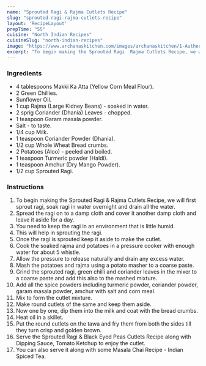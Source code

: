 ---
name: "Sprouted Ragi & Rajma Cutlets Recipe"
slug: "sprouted-ragi-rajma-cutlets-recipe"
layout: 'RecipeLayout'
prepTime: "55"
cuisine: "North Indian Recipes"
cuisineSlug: "north-indian-recipes"
image: "https://www.archanaskitchen.com/images/archanaskitchen/1-Author/sibyl_sunitha/Sprouted_Ragi__Rajma_Cutlets_Recipe_.jpg"
excerpt: "To begin making the Sprouted Ragi  Rajma Cutlets Recipe, we will first sprout ragi, soak ragi in water overnight and drain all the water"
---

### Ingredients

- 4 tablespoons Makki Ka Atta (Yellow Corn Meal Flour).
- 2 Green Chillies.
- Sunflower Oil.
- 1 cup Rajma (Large Kidney Beans) - soaked in water.
- 2 sprig Coriander (Dhania) Leaves - chopped.
- 1 teaspoon Garam masala powder.
- Salt - to taste.
- 1/4 cup Milk.
- 1 teaspoon Coriander Powder (Dhania).
- 1/2 cup Whole Wheat Bread crumbs.
- 2 Potatoes (Aloo) - peeled and boiled.
- 1 teaspoon Turmeric powder (Haldi).
- 1 teaspoon Amchur (Dry Mango Powder).
- 1/2 cup Sprouted Ragi.

### Instructions

1. To begin making the Sprouted Ragi & Rajma Cutlets Recipe, we will first sprout ragi, soak ragi in water overnight and drain all the water.
1. Spread the ragi on to a damp cloth and cover it another damp cloth and leave it aside for a day.
1. You need to keep the ragi in an environment that is little humid.
1. This will help in sprouting the ragi.
1. Once the ragi is sprouted keep it aside to make the cutlet.
1. Cook the soaked rajma and potatoes in a pressure cooker with enough water for about 5 whistle.
1. Allow the pressure to release naturally and drain any excess water.
1. Mash the potatoes and rajma using a potato masher to a coarse paste.
1. Grind the sprouted ragi, green chilli and coriander leaves in the mixer to a coarse paste and add this also to the mashed mixture.
1. Add all the spice powders including turmeric powder, coriander powder, garam masala powder, amchur with salt and corn meal.
1. Mix to form the cutlet mixture.
1. Make round cutlets of the same and keep them aside.
1. Now one by one, dip them into the milk and coat with the bread crumbs.
1. Heat oil in a skillet.
1. Put the round cutlets on the tawa and fry them from both the sides till they turn crisp and golden brown.
1. Serve the Sprouted Ragi & Black Eyed Peas Cutlets Recipe along with Dipping Sauce, Tomato Ketchup to enjoy the cutlet.
1. You can also serve it along with some Masala Chai Recipe - Indian Spiced Tea.
